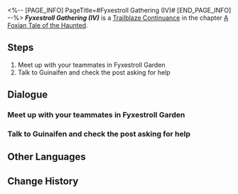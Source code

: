 <%-- [PAGE_INFO]
PageTitle=#Fyxestroll Gathering (IV)#
[END_PAGE_INFO] --%>
{{Stub|Dialogue.}}
{{Mission Infobox
|id            = 8015194
|title         = 
|image         = <!--Mission Fyxestroll Gathering (IV).png-->
|type          = Trailblaze Continuance
|event_name    = 
|chapter       = A Foxian Tale of the Haunted
|requirements  = Reach phase 4 in [[A Foxian Tale of the Haunted]]
|summary       = Summoned by the Ten-Lords Commission, you have established the "Ten-Lords Commission Special Operations Team for the Heliobi Containment Breach Incident."<br />Now, you need to collect clues about the escaped heliobi from the Ghostly Grove.
|characters    = Trailblazer
|startLocation = [[<!--starting world-->]] - [[<!--starting area-->]]
|world         = <!--starting world-->
|area          = <!--starting area-->
|prev          = 
|next          = Foxian Dream
|exp           = 
|credits       = 
|stellarJade   = 
|other         = 
}}
'''''Fyxestroll Gathering (IV)''''' is a [[Trailblaze Continuance]] in the chapter [[A Foxian Tale of the Haunted]].

==Steps==
# Meet up with your teammates in Fyxestroll Garden
# Talk to Guinaifen and check the post asking for help

<!--
==Gameplay Notes==

--><!--
==Trial Character==

-->
==Dialogue==
{{Stub Dialogue}}
===Meet up with your teammates in Fyxestroll Garden===
{{Mission Description|type=continuance|location=<!--to be added-->|Once again, you reunite with your fellow ghost hunters at Fyxestroll Garden. Scanning through the posts on Ghostly Grove and conducting investigations have become routine tasks for you.}}
{{Dialogue Start}}
:{{tx}}
{{Dialogue End}}

===Talk to Guinaifen and check the post asking for help===
{{Mission Description|type=continuance|location=<!--to be added-->|update|Having completed your adventure, you and your fellow ghost hunters are expected to reunite at Fyxestroll Garden as always, just like checking into work... However, Huohuo is missing this time!<br />Guinaifen has posted a message seeking information about Huohuo's whereabouts. Talk to her and see if she has discovered anything.}}
{{Dialogue Start}}
:{{tx}}
{{Dialogue End}}

==Other Languages==
{{Other Languages
|en   = Fyxestroll Gathering (IV)
|zhs  = 绥园聚首•其四
|zht  = 綏園聚首•其四
|ja   = 綏園の集い・其の四
|ko   = 유원에서의 회합•4
|es   = Reunión en el Jardín del Sosiego&nbsp;IV
|fr   = Réunion au Jardin de vulpeflâne IV
|ru   = Встреча в Саду безмятежности IV
|th   = สวนเฮี้ยนแดนสงัด 4
|vi   = Tập Hợp Tại Khu Vườn Tĩnh Mịch 4
|de   = Versammlung im Fuchsfeengarten IV
|id   = Pertemuan Fyxestroll Garden 4
|pt   = Encontro Flamavulpe (IV)
}}

==Change History==
{{Change History|1.5}}
